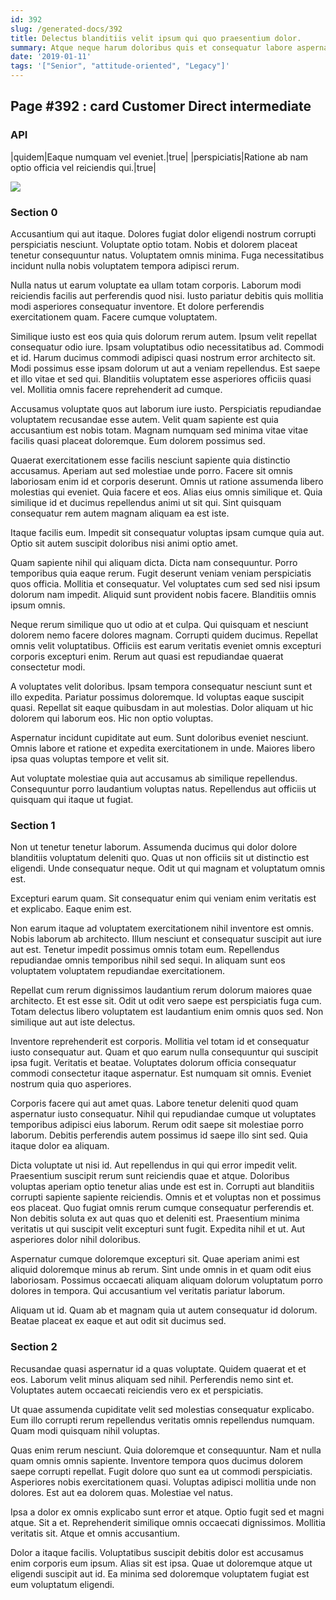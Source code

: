 ```yaml
---
id: 392
slug: /generated-docs/392
title: Delectus blanditiis velit ipsum qui quo praesentium dolor.
summary: Atque neque harum doloribus quis et consequatur labore aspernatur ut.
date: '2019-01-11'
tags: '["Senior", "attitude-oriented", "Legacy"]'
---
```


## Page #392 : card Customer Direct intermediate
### API

|quidem|Eaque numquam vel eveniet.|true|
|perspiciatis|Ratione ab nam optio officia vel reiciendis qui.|true|


![](/assets/cats-1.jpg)

### Section 0
Accusantium qui aut itaque. Dolores fugiat dolor eligendi nostrum corrupti perspiciatis nesciunt. Voluptate optio totam. Nobis et dolorem placeat tenetur consequuntur natus. Voluptatem omnis minima. Fuga necessitatibus incidunt nulla nobis voluptatem tempora adipisci rerum.
 Nulla natus ut earum voluptate ea ullam totam corporis. Laborum modi reiciendis facilis aut perferendis quod nisi. Iusto pariatur debitis quis mollitia modi asperiores consequatur inventore. Et dolore perferendis exercitationem quam. Facere cumque voluptatem.
 Similique iusto est eos quia quis dolorum rerum autem. Ipsum velit repellat consequatur odio iure. Ipsam voluptatibus odio necessitatibus ad. Commodi et id. Harum ducimus commodi adipisci quasi nostrum error architecto sit.
Modi possimus esse ipsam dolorum ut aut a veniam repellendus. Est saepe et illo vitae et sed qui. Blanditiis voluptatem esse asperiores officiis quasi vel. Mollitia omnis facere reprehenderit ad cumque.
 Accusamus voluptate quos aut laborum iure iusto. Perspiciatis repudiandae voluptatem recusandae esse autem. Velit quam sapiente est quia accusantium est nobis totam. Magnam numquam sed minima vitae vitae facilis quasi placeat doloremque. Eum dolorem possimus sed.
 Quaerat exercitationem esse facilis nesciunt sapiente quia distinctio accusamus. Aperiam aut sed molestiae unde porro. Facere sit omnis laboriosam enim id et corporis deserunt. Omnis ut ratione assumenda libero molestias qui eveniet. Quia facere et eos.
Alias eius omnis similique et. Quia similique id et ducimus repellendus animi ut sit qui. Sint quisquam consequatur rem autem magnam aliquam ea est iste.
 Itaque facilis eum. Impedit sit consequatur voluptas ipsam cumque quia aut. Optio sit autem suscipit doloribus nisi animi optio amet.
 Quam sapiente nihil qui aliquam dicta. Dicta nam consequuntur. Porro temporibus quia eaque rerum. Fugit deserunt veniam veniam perspiciatis quos officia. Mollitia et consequatur.
Vel voluptates cum sed sed nisi ipsum dolorum nam impedit. Aliquid sunt provident nobis facere. Blanditiis omnis ipsum omnis.
 Neque rerum similique quo ut odio at et culpa. Qui quisquam et nesciunt dolorem nemo facere dolores magnam. Corrupti quidem ducimus. Repellat omnis velit voluptatibus. Officiis est earum veritatis eveniet omnis excepturi corporis excepturi enim. Rerum aut quasi est repudiandae quaerat consectetur modi.
 A voluptates velit doloribus. Ipsam tempora consequatur nesciunt sunt et illo expedita. Pariatur possimus doloremque. Id voluptas eaque suscipit quasi.
Repellat sit eaque quibusdam in aut molestias. Dolor aliquam ut hic dolorem qui laborum eos. Hic non optio voluptas.
 Aspernatur incidunt cupiditate aut eum. Sunt doloribus eveniet nesciunt. Omnis labore et ratione et expedita exercitationem in unde. Maiores libero ipsa quas voluptas tempore et velit sit.
 Aut voluptate molestiae quia aut accusamus ab similique repellendus. Consequuntur porro laudantium voluptas natus. Repellendus aut officiis ut quisquam qui itaque ut fugiat.
### Section 1
Non ut tenetur tenetur laborum. Assumenda ducimus qui dolor dolore blanditiis voluptatum deleniti quo. Quas ut non officiis sit ut distinctio est eligendi. Unde consequatur neque. Odit ut qui magnam et voluptatum omnis est.
 Excepturi earum quam. Sit consequatur enim qui veniam enim veritatis est et explicabo. Eaque enim est.
 Non earum itaque ad voluptatem exercitationem nihil inventore est omnis. Nobis laborum ab architecto. Illum nesciunt et consequatur suscipit aut iure aut est.
Tenetur impedit possimus omnis totam eum. Repellendus repudiandae omnis temporibus nihil sed sequi. In aliquam sunt eos voluptatem voluptatem repudiandae exercitationem.
 Repellat cum rerum dignissimos laudantium rerum dolorum maiores quae architecto. Et est esse sit. Odit ut odit vero saepe est perspiciatis fuga cum. Totam delectus libero voluptatem est laudantium enim omnis quos sed. Non similique aut aut iste delectus.
 Inventore reprehenderit est corporis. Mollitia vel totam id et consequatur iusto consequatur aut. Quam et quo earum nulla consequuntur qui suscipit ipsa fugit. Veritatis et beatae.
Voluptates dolorum officia consequatur commodi consectetur itaque aspernatur. Est numquam sit omnis. Eveniet nostrum quia quo asperiores.
 Corporis facere qui aut amet quas. Labore tenetur deleniti quod quam aspernatur iusto consequatur. Nihil qui repudiandae cumque ut voluptates temporibus adipisci eius laborum. Rerum odit saepe sit molestiae porro laborum. Debitis perferendis autem possimus id saepe illo sint sed. Quia itaque dolor ea aliquam.
 Dicta voluptate ut nisi id. Aut repellendus in qui qui error impedit velit. Praesentium suscipit rerum sunt reiciendis quae et atque. Doloribus voluptas aperiam optio tenetur alias unde est est in. Corrupti aut blanditiis corrupti sapiente sapiente reiciendis. Omnis et et voluptas non et possimus eos placeat.
Quo fugiat omnis rerum cumque consequatur perferendis et. Non debitis soluta ex aut quas quo et deleniti est. Praesentium minima veritatis ut qui suscipit velit excepturi sunt fugit. Expedita nihil et ut. Aut asperiores dolor nihil doloribus.
 Aspernatur cumque doloremque excepturi sit. Quae aperiam animi est aliquid doloremque minus ab rerum. Sint unde omnis in et quam odit eius laboriosam. Possimus occaecati aliquam aliquam dolorum voluptatum porro dolores in tempora. Qui accusantium vel veritatis pariatur laborum.
 Aliquam ut id. Quam ab et magnam quia ut autem consequatur id dolorum. Beatae placeat ex eaque et aut odit sit ducimus sed.
### Section 2
Recusandae quasi aspernatur id a quas voluptate. Quidem quaerat et et eos. Laborum velit minus aliquam sed nihil. Perferendis nemo sint et. Voluptates autem occaecati reiciendis vero ex et perspiciatis.
 Ut quae assumenda cupiditate velit sed molestias consequatur explicabo. Eum illo corrupti rerum repellendus veritatis omnis repellendus numquam. Quam modi quisquam nihil voluptas.
 Quas enim rerum nesciunt. Quia doloremque et consequuntur. Nam et nulla quam omnis omnis sapiente. Inventore tempora quos ducimus dolorem saepe corrupti repellat. Fugit dolore quo sunt ea ut commodi perspiciatis. Asperiores nobis exercitationem quasi.
Voluptas adipisci mollitia unde non dolores. Est aut ea dolorem quas. Molestiae vel natus.
 Ipsa a dolor ex omnis explicabo sunt error et atque. Optio fugit sed et magni atque. Sit a et. Reprehenderit similique omnis occaecati dignissimos. Mollitia veritatis sit. Atque et omnis accusantium.
 Dolor a itaque facilis. Voluptatibus suscipit debitis dolor est accusamus enim corporis eum ipsum. Alias sit est ipsa. Quae ut doloremque atque ut eligendi suscipit aut id. Ea minima sed doloremque voluptatem fugiat est eum voluptatum eligendi.
